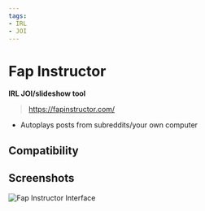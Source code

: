 ```yaml
---
tags:
- IRL
- JOI
---
```


# Fap Instructor
**IRL JOI/slideshow tool**

> https://fapinstructor.com/

  - Autoplays posts from subreddits/your own computer

## Compatibility

<Compatibility web />

## Screenshots

![Fap Instructor Interface](img/FapInstructor_1.png)
